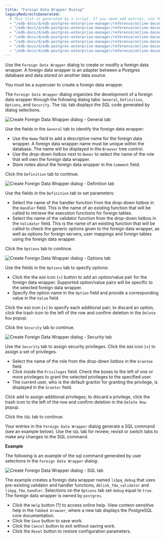 ```yaml
---
title: "Foreign Data Wrapper Dialog"
legacyRedirectsGenerated:
  # This list is generated by a script. If you need add entries, use the `legacyRedirects` key.
  - "/edb-docs/d/edb-postgres-enterprise-manager/reference/online-documentation/7.12/foreign_data_wrapper_dialog.html"
  - "/edb-docs/d/edb-postgres-enterprise-manager/reference/online-documentation/7.14/foreign_data_wrapper_dialog.html"
  - "/edb-docs/d/edb-postgres-enterprise-manager/reference/online-documentation/7.15/foreign_data_wrapper_dialog.html"
  - "/edb-docs/d/edb-postgres-enterprise-manager/reference/online-documentation/7.16/foreign_data_wrapper_dialog.html"
  - "/edb-docs/d/edb-postgres-enterprise-manager/reference/online-documentation/7.6/foreign_data_wrapper_dialog.html"
  - "/edb-docs/d/edb-postgres-enterprise-manager/reference/online-documentation/7.7/foreign_data_wrapper_dialog.html"
  - "/edb-docs/d/edb-postgres-enterprise-manager/reference/online-documentation/7.8/foreign_data_wrapper_dialog.html"
---
```


<div id="foreign_data_wrapper_dialog" class="registered_link"></div>

Use the `Foreign Data Wrapper` dialog to create or modify a foreign data wrapper. A foreign data wrapper is an adapter between a Postgres database and data stored on another data source.

You must be a superuser to create a foreign data wrapper.

The `Foreign Data Wrapper` dialog organizes the development of a foreign data wrapper through the following dialog tabs: `General`, `Definition`, `Options`, and `Security`. The `SQL` tab displays the SQL code generated by dialog selections.

![Create Foreign Data Wrapper dialog - General tab](../../images/foreign_data_wrapper_general.png)

Use the fields in the `General` tab to identify the foreign data wrapper:

-   Use the `Name` field to add a descriptive name for the foreign data wrapper. A foreign data wrapper name must be unique within the database. The name will be displayed in the `Browser` tree control.
-   Use the drop-down listbox next to `Owner` to select the name of the role that will own the foreign data wrapper.
-   Store notes about the foreign data wrapper in the `Comment` field.

Click the `Definition` tab to continue.

![Create Foreign Data Wrapper dialog - Definition tab](../../images/foreign_data_wrapper_definition.png)

Use the fields in the `Definition` tab to set parameters:

-   Select the name of the handler function from the drop-down listbox in the `Handler` field. This is the name of an existing function that will be called to retrieve the execution functions for foreign tables.
-   Select the name of the validator function from the drop-down listbox in the `Validator` field. This is the name of an existing function that will be called to check the generic options given to the foreign data wrapper, as well as options for foreign servers, user mappings and foreign tables using the foreign data wrapper.

Click the `Options` tab to continue.

![Create Foreign Data Wrapper dialog - Options tab](../../images/foreign_data_wrapper_options.png)

Use the fields in the `Options` tab to specify options:

-   Click the the `Add` icon (+) button to add an option/value pair for the foreign data wrapper. Supported option/value pairs will be specific to the selected foreign data wrapper.
-   Specify the option name in the `Option` field and provide a corresponding value in the `Value` field.

Click the `Add` icon (+) to specify each additional pair; to discard an option, click the trash icon to the left of the row and confirm deletion in the `Delete Row` popup.

Click the `Security` tab to continue.

![Create Foreign Data Wrapper dialog - Security tab](../../images/foreign_data_wrapper_security.png)

Use the `Security` tab to assign security privileges. Click the `Add` icon (+) to assign a set of privileges.

-   Select the name of the role from the drop-down listbox in the `Grantee` field.
-   Click inside the `Privileges` field. Check the boxes to the left of one or more privileges to grant the selected privileges to the specified user.
-   The current user, who is the default grantor for granting the privilege, is displayed in the `Grantor` field.

Click add to assign additional privileges; to discard a privilege, click the trash icon to the left of the row and confirm deletion in the `Delete Row` popup.

Click the `SQL` tab to continue.

Your entries in the `Foreign Data Wrapper` dialog generate a SQL command (see an example below). Use the `SQL` tab for review; revisit or switch tabs to make any changes to the SQL command.

**Example**

The following is an example of the sql command generated by user selections in the `Foreign Data Wrapper` dialog:

![Create Foreign Data Wrapper dialog - SQL tab](../../images/foreign_data_wrapper_sql.png)

The example creates a foreign data wrapper named `libpq_debug` that uses pre-existing validator and handler functions, `dblink_fdw_validator` and `libpg_fdw_handler`. Selections on the `Options` tab set `debug` equal to `true`. The foreign data wrapper is owned by `postgres`.

-   Click the `Help` button (?) to access online help. View context-sensitive help in the `Tabbed browser`, where a new tab displays the PostgreSQL core documentation.
-   Click the `Save` button to save work.
-   Click the `Cancel` button to exit without saving work.
-   Click the `Reset` button to restore configuration parameters.
